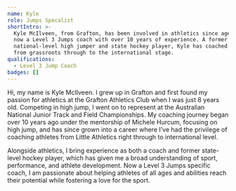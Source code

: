 ```yaml
---
name: Kyle
role: Jumps Specalist
shortIntro: >-
  Kyle McIlveen, from Grafton, has been involved in athletics since age 8 and is
  now a Level 3 Jumps coach with over 10 years of experience. A former
  national-level high jumper and state hockey player, Kyle has coached athletes
  from grassroots through to the international stage.
qualifications:
  - Level 3 Jump Coach
badges: []
---
```

Hi, my name is Kyle McIlveen. I grew up in Grafton and first found my passion for athletics at the Grafton Athletics Club when I was just 8 years old. Competing in high jump, I went on to represent at the Australian National Junior Track and Field Championships. My coaching journey began over 10 years ago under the mentorship of Michele Hurcum, focusing on high jump, and has since grown into a career where I’ve had the privilege of coaching athletes from Little Athletics right through to international level.

Alongside athletics, I bring experience as both a coach and former state-level hockey player, which has given me a broad understanding of sport, performance, and athlete development. Now a Level 3 Jumps specific coach, I am passionate about helping athletes of all ages and abilities reach their potential while fostering a love for the sport.
